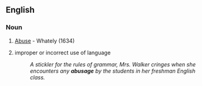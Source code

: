 ==English==

===Noun===
{{en-noun}}

# {{obsolete}} [[Abuse]] - Whately (1634)
# improper or incorrect use of language
#: ''A stickler for the rules of grammar, Mrs. Walker cringes when she encounters any '''abusage''' by the students in her freshman English class.''